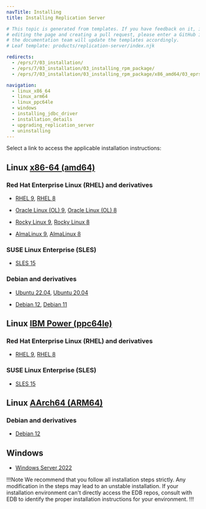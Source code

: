 ```yaml
---
navTitle: Installing
title: Installing Replication Server

# This topic is generated from templates. If you have feedback on it, instead of
# editing the page and creating a pull request, please enter a GitHub issue and
# the documentation team will update the templates accordingly.
# Leaf template: products/replication-server/index.njk

redirects:
  - /eprs/7/03_installation/
  - /eprs/7/03_installation/03_installing_rpm_package/
  - /eprs/7/03_installation/03_installing_rpm_package/x86_amd64/03_eprs_rhel7_x86/

navigation:
  - linux_x86_64
  - linux_arm64
  - linux_ppc64le
  - windows
  - installing_jdbc_driver
  - installation_details
  - upgrading_replication_server
  - uninstalling
---
```


Select a link to access the applicable installation instructions:

## Linux [x86-64 (amd64)](linux_x86_64)

### Red Hat Enterprise Linux (RHEL) and derivatives

- [RHEL 9](linux_x86_64/eprs_rhel_9), [RHEL 8](linux_x86_64/eprs_rhel_8)

- [Oracle Linux (OL) 9](linux_x86_64/eprs_rhel_9), [Oracle Linux (OL) 8](linux_x86_64/eprs_rhel_8)

- [Rocky Linux 9](linux_x86_64/eprs_other_linux_9), [Rocky Linux 8](linux_x86_64/eprs_other_linux_8)

- [AlmaLinux 9](linux_x86_64/eprs_other_linux_9), [AlmaLinux 8](linux_x86_64/eprs_other_linux_8)

### SUSE Linux Enterprise (SLES)

- [SLES 15](linux_x86_64/eprs_sles_15)

### Debian and derivatives

- [Ubuntu 22.04](linux_x86_64/eprs_ubuntu_22), [Ubuntu 20.04](linux_x86_64/eprs_ubuntu_20)

- [Debian 12](linux_x86_64/eprs_debian_12), [Debian 11](linux_x86_64/eprs_debian_11)

## Linux [IBM Power (ppc64le)](linux_ppc64le)

### Red Hat Enterprise Linux (RHEL) and derivatives

- [RHEL 9](linux_ppc64le/eprs_rhel_9), [RHEL 8](linux_ppc64le/eprs_rhel_8)

### SUSE Linux Enterprise (SLES)

- [SLES 15](linux_ppc64le/eprs_sles_15)

## Linux [AArch64 (ARM64)](linux_arm64)

### Debian and derivatives

- [Debian 12](linux_arm64/eprs_debian_12)

## Windows

- [Windows Server 2022](windows)

!!!Note
We recommend that you follow all installation steps strictly. Any modification in the steps may lead to an unstable installation. If your installation environment can't directly access the EDB repos, consult with EDB to identify the proper installation instructions for your environment.
!!!
